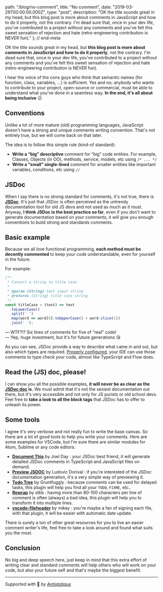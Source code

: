 
  path: "/blog/no-comment",
  title: "No comment",
  date: "2019-03-29T00:00:00.000Z",
  type: "post",
  description: "OK the title sounds great in my head, but this blog post is more about comments in JavaScript and how to do it properly, not the contrary. I'm dead sure that, once in your dev life, you've contributed to a project without any comments and you've felt this sweet sensation of rejection and hate (retro-engineering contribution is NEVER fun)."
}; // end-meta

OK the title sounds great in my head, but **this blog post is more about comments in JavaScript and how to do it properly**, not the contrary. I'm dead sure that, once in your dev life, you've contributed to a project without any comments and you've felt this sweet sensation of rejection and hate (retro-engineering contribution is NEVER fun).

I hear the voice of the cons guys who think that semantic names (for function, class, variables, ...) is sufficient. Yes and no; anybody who wants to contribute to your project, open-source or commercial, must be able to understand what you've done in a seamless way. **In the end, it's all about being inclusive** 😉

## Conventions
Unlike a lot of more mature (old) programming languages, JavaScript doesn't have a strong and unique comments writing convention. That's not entirely true, but we will come back on that later.

The idea is to follow this simple rule (kind-of standard):

- **Write a “big” descriptive** comment for “big” code entities. For example, Classes, Objects (in OO), methods, service, models, etc using `/* ... */`
- **Write a “small” single-lined** comment for smaller entities like important variables, conditions, etc using `//`

## JSDoc
When I say there is no strong standard for comments, it's not true, there is [**JSDoc**](http://usejsdoc.org/index.html). It's just that JSDoc is often perceived as the untrendy documentation tool for old JS devs and not used as much as it must. Anyway, **I think JSDoc is the best practice so far**, even if you don't want to generate documentation based on your comments, it will give you enough conventions to build strong and standards comments.

## Basic example
Because we all love functional programming, **each method must be decently commented** to keep your code understandable, even for yourself in the future.

For example:

```js
/**
 * Convert a string to title case
 *
 * @param {String} text input string
 * @returns {String} title case string
 */
const titleCase = (text) => text
  .toLowerCase()
  .split(' ')
  .map(word => word[0].toUpperCase() + word.slice(1))
  .join(' ');
```

— WTF?!? Six lines of comments for five of “real” code!<br />
— Yep, huge investment, but it's for future generations 😘

As you can see, JSDoc provide a way to describe what came in and out, but also which types are required. [Properly configured](https://medium.com/@trukrs/type-safe-javascript-with-jsdoc-7a2a63209b76), your IDE can use those comments to type check your code, almost like TypeScript and Flow does.

## Read the (JS) doc, please!
I can show you all the possible examples, **it will never be as clear as the [JSDoc doc](http://usejsdoc.org/index.html) is.** We must admit that it's not the sexiest documentation out there, but it's very accessible and not only for JS purists or old school devs. Feel free to **take a look to all the block tags** that JSDoc has to offer to unleash its power.

## Some tools
I agree it's very verbose and not really fun to write the base canvas. So there are a lot of good tools to help you write your comments. Here are some examples for VSCode, but I'm sure there are similar modules for Atom, Sublime or any code editors:

- [**Document This**](https://marketplace.visualstudio.com/items?itemName=joelday.docthis) by Joel Day : your JSDoc best friend, it will generate detailed JSDoc comments in TypeScript and JavaScript files on demand.
- [**Preview JSDOC**](https://marketplace.visualstudio.com/items?itemName=ludorival.preview-jsdoc) by Ludovic Dorival : if you're interested of the JSDoc documentation generation, it's a very simple way of previewing it.
-  [**Todo Tree**](https://marketplace.visualstudio.com/items?itemName=Gruntfuggly.todo-tree) by Gruntfuggly : because comments can be used for delayed tasks, this plugin will help you find all your `TODO`, `FIXME`, etc..
- [**Rewrap**](https://marketplace.visualstudio.com/items?itemName=stkb.rewrap) by stkb : having more than 80-100 characters per line of comment is often (always) a bad idea, this plugin will help you to transform it into multiple lines.
- [**vscode-fileheader**](https://marketplace.visualstudio.com/items?itemName=mikey.vscode-fileheader) by mikey : you're maybe a fan of signing each file, with that plugin, it will be easier with automatic date update.

There is surely a ton of other great resources for you to live an easier comment writer's life, feel free to take a look around and found what suits you the most.

## Conclusion
No big and deep speech here, just keep in mind that this extra effort of writing clear and standard comments will help others who will work on your code, but also your future self and that's maybe the biggest benefit.

---

*Supported with* 💛 *by [Antistatique](https://antistatique.net)*

